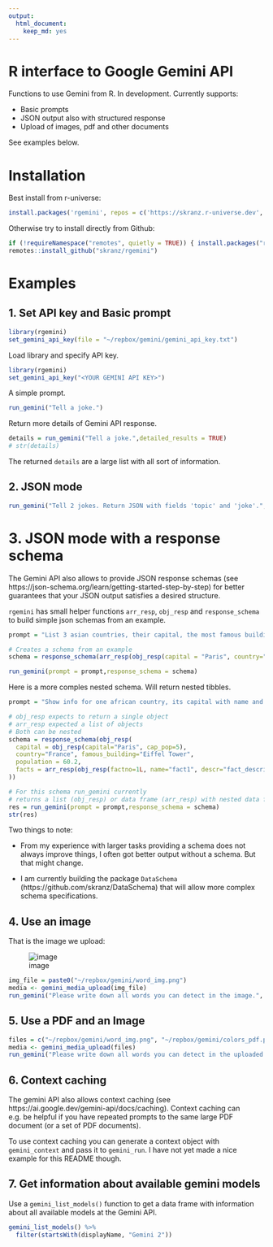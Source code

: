 ```yaml
---
output: 
  html_document: 
    keep_md: yes
---
```

# R interface to Google Gemini API

Functions to use Gemini from R. In development. Currently supports:

- Basic prompts
- JSON output also with structured response
- Upload of images, pdf and other documents

See examples below.

# Installation

Best install from r-universe:

```r
install.packages('rgemini', repos = c('https://skranz.r-universe.dev', 'https://cloud.r-project.org'))
```

Otherwise try to install directly from Github:

```r
if (!requireNamespace("remotes", quietly = TRUE)) { install.packages("remotes") }
remotes::install_github("skranz/rgemini") 
```

# Examples


## 1. Set API key and Basic prompt

```r
library(rgemini)
set_gemini_api_key(file = "~/repbox/gemini/gemini_api_key.txt")
```

Load library and specify API key.
```r
library(rgemini)
set_gemini_api_key("<YOUR GEMINI API KEY>")
```

A simple prompt.
```r
run_gemini("Tell a joke.")
```

Return more details of Gemini API response.

```r
details = run_gemini("Tell a joke.",detailed_results = TRUE)
# str(details)
```

The returned `details` are a large list with all sort of information.

## 2. JSON mode

```r
run_gemini("Tell 2 jokes. Return JSON with fields 'topic' and 'joke'.",json_mode = TRUE)
```


# 3. JSON mode with a response schema

The Gemini API also allows to provide JSON response schemas (see https://json-schema.org/learn/getting-started-step-by-step) for better guarantees that your JSON output satisfies a desired structure.

`rgemini` has small helper functions `arr_resp`, `obj_resp` and `response_schema` to build simple json schemas from an example. 

```r
prompt = "List 3 asian countries, their capital, the most famous building and the countries' inhabitants in million."

# Creates a schema from an example
schema = response_schema(arr_resp(obj_resp(capital = "Paris", country="France", famous_building="Eiffel Tower", population = 60.1)))

run_gemini(prompt = prompt,response_schema = schema)
```

Here is a more comples nested schema. Will return nested tibbles.

```r
prompt = "Show info for one african country, its capital with name and population in mio, the most famous building and inhabitants in million. Add three facts about the country."

# obj_resp expects to return a single object
# arr_resp expected a list of objects
# Both can be nested
schema = response_schema(obj_resp(
  capital = obj_resp(capital="Paris", cap_pop=5),
  country="France", famous_building="Eiffel Tower",
  population = 60.2,
  facts = arr_resp(obj_resp(factno=1L, name="fact1", descr="fact_description"))
))

# For this schema run_gemini currently
# returns a list (obj_resp) or data frame (arr_resp) with nested data frames
res = run_gemini(prompt = prompt,response_schema = schema)
str(res)
```


Two things to note:

- From my experience with larger tasks providing a schema does not always improve things, I often got better output without a schema. But that might change.

- I am currently building the package `DataSchema` (https://github.com/skranz/DataSchema) that will allow more complex schema specifications.


## 4. Use an image

That is the image we upload:

![image](word_img.png)


```r
img_file = paste0("~/repbox/gemini/word_img.png")
media <- gemini_media_upload(img_file)
run_gemini("Please write down all words you can detect in the image.", media=media)
```


## 5. Use a PDF and an Image

```r
files = c("~/repbox/gemini/word_img.png", "~/repbox/gemini/colors_pdf.pdf")
media <- gemini_media_upload(files)
run_gemini("Please write down all words you can detect in the uploaded pdf and image.", media=media)

```

## 6. Context caching

The gemini API also allows context caching (see https://ai.google.dev/gemini-api/docs/caching). Context caching can e.g. be helpful if you have repeated prompts to the same large PDF document (or a set of PDF documents). 

To use context caching you can generate a context object with `gemini_context` and pass it to `gemini_run`. I have not yet made a nice example for this README though.

## 7. Get information about available gemini models

Use a `gemini_list_models()` function to get a data frame with information about all available models at the Gemini API. 

```r
gemini_list_models() %>% 
  filter(startsWith(displayName, "Gemini 2"))
```

